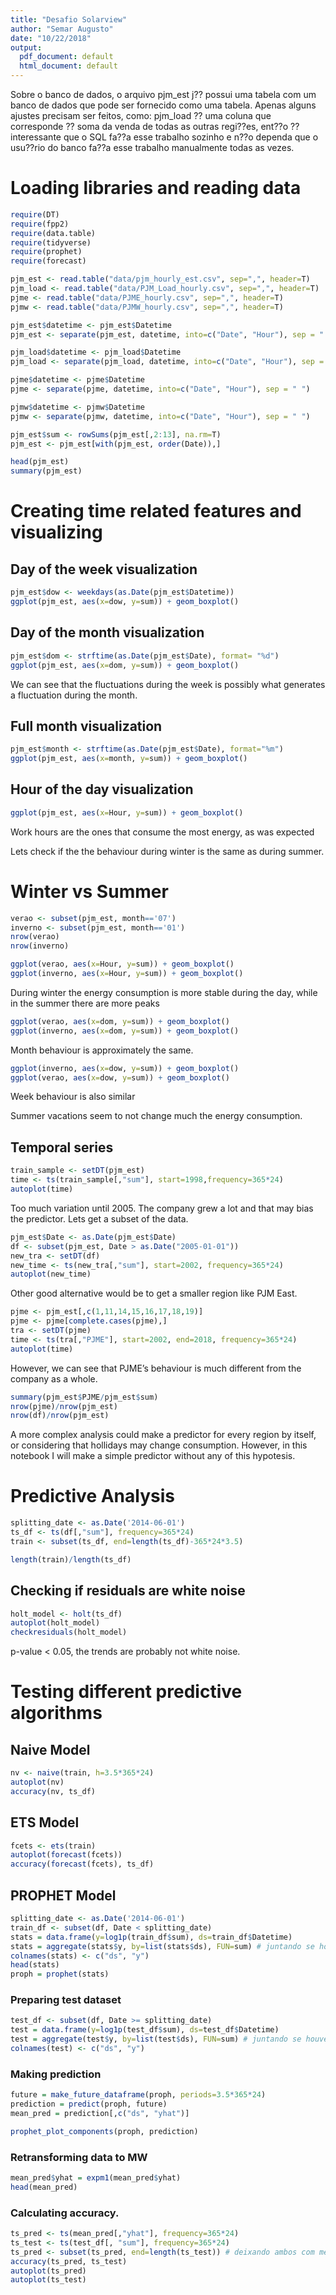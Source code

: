 ```yaml
---
title: "Desafio Solarview"
author: "Semar Augusto"
date: "10/22/2018"
output:
  pdf_document: default
  html_document: default
---
```


Sobre o banco de dados, o arquivo pjm_est j?? possui uma tabela com um banco de dados que pode ser fornecido como uma tabela. Apenas alguns ajustes precisam ser feitos, como: pjm_load ?? uma coluna que corresponde ?? soma da venda de todas as outras regi??es, ent??o ?? interessante que o SQL fa??a esse trabalho sozinho e n??o dependa que o usu??rio do banco fa??a esse trabalho manualmente todas as vezes.

# Loading libraries and reading data
```r
require(DT)
require(fpp2)
require(data.table)
require(tidyverse)
require(prophet)
require(forecast)

pjm_est <- read.table("data/pjm_hourly_est.csv", sep=",", header=T)
pjm_load <- read.table("data/PJM_Load_hourly.csv", sep=",", header=T)
pjme <- read.table("data/PJME_hourly.csv", sep=",", header=T)
pjmw <- read.table("data/PJMW_hourly.csv", sep=",", header=T)

pjm_est$datetime <- pjm_est$Datetime
pjm_est <- separate(pjm_est, datetime, into=c("Date", "Hour"), sep = " ")

pjm_load$datetime <- pjm_load$Datetime
pjm_load <- separate(pjm_load, datetime, into=c("Date", "Hour"), sep = " ")

pjme$datetime <- pjme$Datetime
pjme <- separate(pjme, datetime, into=c("Date", "Hour"), sep = " ")

pjmw$datetime <- pjmw$Datetime
pjmw <- separate(pjmw, datetime, into=c("Date", "Hour"), sep = " ")

pjm_est$sum <- rowSums(pjm_est[,2:13], na.rm=T)
pjm_est <- pjm_est[with(pjm_est, order(Date)),]
```

```r
head(pjm_est)
summary(pjm_est)
```

# Creating time related features and visualizing

## Day of the week visualization
```r
pjm_est$dow <- weekdays(as.Date(pjm_est$Datetime))
ggplot(pjm_est, aes(x=dow, y=sum)) + geom_boxplot()
```

## Day of the month visualization
```r
pjm_est$dom <- strftime(as.Date(pjm_est$Date), format= "%d")
ggplot(pjm_est, aes(x=dom, y=sum)) + geom_boxplot()
```

We can see that the fluctuations during the week is possibly what generates a fluctuation during the month.

## Full month visualization
```r
pjm_est$month <- strftime(as.Date(pjm_est$Date), format="%m")
ggplot(pjm_est, aes(x=month, y=sum)) + geom_boxplot()
```

## Hour of the day visualization
```r
ggplot(pjm_est, aes(x=Hour, y=sum)) + geom_boxplot()
```

Work hours are the ones that consume the most energy, as was expected


Lets check if the the behaviour during winter is the same as during summer.

# Winter vs Summer
```r
verao <- subset(pjm_est, month=='07')
inverno <- subset(pjm_est, month=='01')
nrow(verao)
nrow(inverno)

ggplot(verao, aes(x=Hour, y=sum)) + geom_boxplot()
ggplot(inverno, aes(x=Hour, y=sum)) + geom_boxplot()
```

During winter the energy consumption is more stable during the day, while in the summer there are more peaks

```r
ggplot(verao, aes(x=dom, y=sum)) + geom_boxplot()
ggplot(inverno, aes(x=dom, y=sum)) + geom_boxplot()
```

Month behaviour is approximately the same.

```r
ggplot(inverno, aes(x=dow, y=sum)) + geom_boxplot()
ggplot(verao, aes(x=dow, y=sum)) + geom_boxplot()
```

Week behaviour is also similar

Summer vacations seem to not change much the energy consumption.

## Temporal series
```r
train_sample <- setDT(pjm_est)
time <- ts(train_sample[,"sum"], start=1998,frequency=365*24)
autoplot(time)
```

Too much variation until 2005. The company grew a lot and that may bias the predictor. Lets get a subset of the data.

```r
pjm_est$Date <- as.Date(pjm_est$Date)
df <- subset(pjm_est, Date > as.Date("2005-01-01"))
new_tra <- setDT(df)
new_time <- ts(new_tra[,"sum"], start=2002, frequency=365*24)
autoplot(new_time)
```

Other good alternative would be to get a smaller region like PJM East.
```r
pjme <- pjm_est[,c(1,11,14,15,16,17,18,19)]
pjme <- pjme[complete.cases(pjme),]
tra <- setDT(pjme)
time <- ts(tra[,"PJME"], start=2002, end=2018, frequency=365*24)
autoplot(time)
```
However, we can see that PJME's behaviour is much different from the company as a whole.

```r
summary(pjm_est$PJME/pjm_est$sum)
nrow(pjme)/nrow(pjm_est)
nrow(df)/nrow(pjm_est)
```

A more complex analysis could make a predictor for every region by itself, or considering that hollidays may change consumption. However, in this notebook I will make a simple predictor without any of this hypotesis.

# Predictive Analysis
```r
splitting_date <- as.Date('2014-06-01')
ts_df <- ts(df[,"sum"], frequency=365*24)
train <- subset(ts_df, end=length(ts_df)-365*24*3.5)

length(train)/length(ts_df)
```

## Checking if residuals are white noise
```r
holt_model <- holt(ts_df)
autoplot(holt_model)
checkresiduals(holt_model)
```

p-value < 0.05, the trends are probably not white noise.

# Testing different predictive algorithms

## Naive Model

```r
nv <- naive(train, h=3.5*365*24)
autoplot(nv)
accuracy(nv, ts_df)
```

## ETS Model

```r
fcets <- ets(train)
autoplot(forecast(fcets))
accuracy(forecast(fcets), ts_df)
```

## PROPHET Model 
```r
splitting_date <- as.Date('2014-06-01')
train_df <- subset(df, Date < splitting_date)
stats = data.frame(y=log1p(train_df$sum), ds=train_df$Datetime)
stats = aggregate(stats$y, by=list(stats$ds), FUN=sum) # juntando se houverem 2 datetimes iguais
colnames(stats) <- c("ds", "y")
head(stats)
proph = prophet(stats)

```

### Preparing test dataset
```r
test_df <- subset(df, Date >= splitting_date)
test = data.frame(y=log1p(test_df$sum), ds=test_df$Datetime)
test = aggregate(test$y, by=list(test$ds), FUN=sum) # juntando se houverem 2 datetimes iguais
colnames(test) <- c("ds", "y")
```

### Making prediction
```r
future = make_future_dataframe(proph, periods=3.5*365*24)
prediction = predict(proph, future)
mean_pred = prediction[,c("ds", "yhat")]

prophet_plot_components(proph, prediction)
```

### Retransforming data to MW
```r
mean_pred$yhat = expm1(mean_pred$yhat)
head(mean_pred)
```

### Calculating accuracy.
```r
ts_pred <- ts(mean_pred[,"yhat"], frequency=365*24)
ts_test <- ts(test_df[, "sum"], frequency=365*24)
ts_pred <- subset(ts_pred, end=length(ts_test)) # deixando ambos com mesmo tamanho pois a predic??o foi feita com valor aproximado de per??odos
accuracy(ts_pred, ts_test)
autoplot(ts_pred)
autoplot(ts_test)
```



















